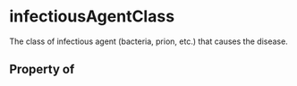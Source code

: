   

# infectiousAgentClass

The class of infectious agent (bacteria, prion, etc.) that causes the disease.

## Property of



